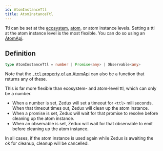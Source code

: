 ```yaml
---
id: AtomInstanceTtl
title: AtomInstanceTtl
---
```


Ttl can be set at the [ecosystem](../classes/Ecosystem#defaultttl), [atom](../classes/Atom#ttl), or atom instance levels. Setting a ttl at the atom instance level is the most flexible. You can do so using an [AtomApi](../classes/AtomApi#setttl).

## Definition

```ts
type AtomInstanceTtl = number | Promise<any> | Observable<any>
```

Note that the [`.ttl` property of an AtomApi](../classes/AtomApi#ttl) can also be a function that returns any of these.

This is far more flexible than ecosystem- and atom-level ttl, which can only be a number.

- When a number is set, Zedux will set a timeout for `<ttl>` milliseconds. When that timeout times out, Zedux will clean up the atom instance.
- When a promise is set, Zedux will wait for that promise to resolve before cleaning up the atom instance.
- When an observable is set, Zedux will wait for that observable to emit before cleaning up the atom instance.

In all cases, if the atom instance is used again while Zedux is awaiting the ok for cleanup, cleanup will be cancelled.
